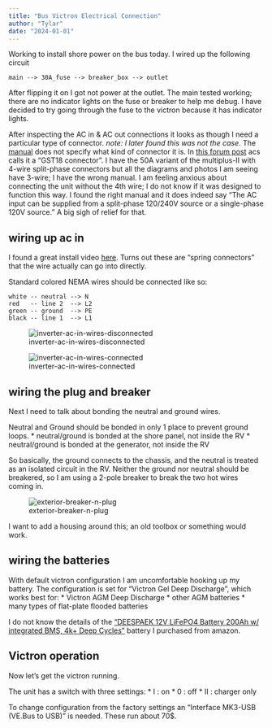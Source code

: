 ```yaml
---
title: "Bus Victron Electrical Connection"
author: "Tylar"
date: "2024-01-01"
---
```


Working to install shore power on the bus today. 
I wired up the following circuit

```mermaid
main --> 30A_fuse --> breaker_box --> outlet
```

After flipping it on I got not power at the outlet.
The main tested working; there are no indicator lights on the fuse or breaker to help me debug.
I have decided to try going through the fuse to the victron because it has indicator lights.

After inspecting the AC in & AC out connections it looks as though I need a particular type of connector.
*note: I later found this was not the case*.
The [manual](https://www.victronenergy.com/upload/documents/MultiPlus-II_3kVA_5kVA_120V/32424-MultiPlus-II___Quattro-II_120V-230V-pdf-en.pdf) does not specify what kind of connector it is.
In [this forum post](https://powerforum.co.za/topic/7691-victron-multiplus-1280035-ac-inout-terminals/) acs calls it a "GST18 connector".
I have the 50A variant of the multiplus-II with 4-wire split-phase connectors but all the diagrams and photos I am seeing have 3-wire;
I have the wrong manual.
I am feeling anxious about connecting the unit without the 4th wire;
I do not know if it was designed to function this way.
I found the right manual and it does indeed say "The AC input can be supplied from a split-phase 120/240V source or a single-phase 120V source."
A big sigh of relief for that.

## wiring up ac in
I found a great install video [here](https://www.youtube.com/watch?v=xpXxVSlMSnQ).
Turns out these are "spring connectors" that the wire actually can go into directly.

Standard colored NEMA wires should be connected like so:

```mermaid
white -- neutral --> N
red   -- line 2  --> L2 
green -- ground  --> PE
black -- line 1  --> L1
```

![inverter-ac-in-wires-disconnected](./inverter-ac-in-wires-disconnected.jpg)

![inverter-ac-in-wires-connected](./inverter-ac-in-wires-connected.jpg)

## wiring the plug and breaker
Next I need to talk about bonding the neutral and ground wires.

Neutral and Ground should be bonded in only 1 place to prevent ground loops.
* neutral/ground is bonded at the shore panel, not inside the RV
* neutral/ground is bonded at the generator, not inside the RV

So basically, the ground connects to the chassis, and the neutral is treated as an isolated circuit in the RV.
Neither the ground nor neutral should be breakered, so I am using a 2-pole breaker to break the two hot wires coming in.

![exterior-breaker-n-plug]()

I want to add a housing around this; an old toolbox or something would work.

## wiring the batteries
With default victron configuration I am uncomfortable hooking up my battery.
The configuration is set for "Victron Gel Deep Discharge", which works best for:
* Victron AGM Deep Discharge 
* other AGM batteries
* many types of flat-plate flooded batteries

I do not know the details of the ["DEESPAEK 12V LiFePO4 Battery 200Ah w/ integrated BMS, 4k+ Deep Cycles"](https://www.amazon.com/gp/product/B0B53FNKC5/ref=ppx_yo_dt_b_search_asin_title?ie=UTF8&amp;psc=1&_encoding=UTF8&tag=7yl4r-20&linkCode=ur2&linkId=6fefb08ed4754e3039efca1f041e6239&camp=1789&creative=9325) battery I purchased from amazon.

## Victron operation
Now let's get the victron running.

The unit has a switch with three settings:
* I : on
* 0 : off
* II : charger only

To change configuration from the factory settings an "Interface MK3-USB (VE.Bus to USB)" is needed.
These run about 70$. 

